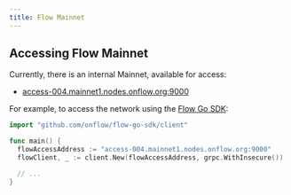 ```yaml
---
title: Flow Mainnet
---
```

## Accessing Flow Mainnet

Currently, there is an internal Mainnet, available for access:

- [access-004.mainnet1.nodes.onflow.org:9000](http://access-004.mainnet1.nodes.onflow.org:9000/)

For example, to access the network using the [Flow Go SDK](https://github.com/onflow/flow-go-sdk):

```go
import "github.com/onflow/flow-go-sdk/client"

func main() {
  flowAccessAddress := "access-004.mainnet1.nodes.onflow.org:9000"
  flowClient, _ := client.New(flowAccessAddress, grpc.WithInsecure())

  // ...
}

```
